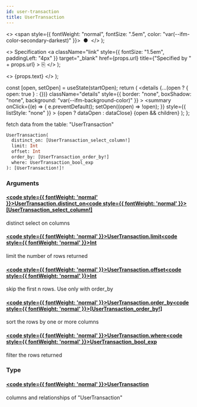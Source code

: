 ```yaml
---
id: user-transaction
title: UserTransaction
---
```


<head>
  <meta content="noindex" name="robots" />
  <meta charset="utf-8" />
</head>

  <>
    <span style={{ fontWeight: "normal", fontSize: ".5em", color: "var(--ifm-color-secondary-darkest)" }}>
      &nbsp;●&nbsp;
    </span>
  </>
);

  <>
    Specification
    <a
      className="link"
      style={{ fontSize: "1.5em", paddingLeft: "4px" }}
      target="_blank"
      href={props.url}
      title={"Specified by " + props.url}
    >
      ⎘
    </a>
  </>
);

  <>
    <span className={props.class}>{props.text}</span>
  </>
);


  const [open, setOpen] = useState(startOpen);
  return (
    <details
      {...(open ? { open: true } : {})}
      className="details"
      style={{ border: "none", boxShadow: "none", background: "var(--ifm-background-color)" }}
    >
      <summary
        onClick={(e) => {
          e.preventDefault();
          setOpen((open) => !open);
        }}
        style={{ listStyle: "none" }}
      >
        {open ? dataOpen : dataClose}
      </summary>
      {open && children}
    </details>
  );
};

fetch data from the table: "UserTransaction"

```graphql
UserTransaction(
  distinct_on: [UserTransaction_select_column!]
  limit: Int
  offset: Int
  order_by: [UserTransaction_order_by!]
  where: UserTransaction_bool_exp
): [UserTransaction!]!
```

### Arguments

#### [<code style={{ fontWeight: 'normal' }}>UserTransaction.<b>distinct_on</b></code>](#)<Bullet />[<code style={{ fontWeight: 'normal' }}><b>[UserTransaction_select_column!]</b></code>](/docs/api/lockup/graphql/envio/enums/user-transaction-select-column.mdx) <Badge class="badge badge--secondary " text="list"/> <Badge class="badge badge--secondary " text="enum"/>

distinct select on columns

#### [<code style={{ fontWeight: 'normal' }}>UserTransaction.<b>limit</b></code>](#)<Bullet />[<code style={{ fontWeight: 'normal' }}><b>Int</b></code>](/docs/api/lockup/graphql/envio/scalars/int.mdx) <Badge class="badge badge--secondary " text="scalar"/>

limit the number of rows returned

#### [<code style={{ fontWeight: 'normal' }}>UserTransaction.<b>offset</b></code>](#)<Bullet />[<code style={{ fontWeight: 'normal' }}><b>Int</b></code>](/docs/api/lockup/graphql/envio/scalars/int.mdx) <Badge class="badge badge--secondary " text="scalar"/>

skip the first n rows. Use only with order_by

#### [<code style={{ fontWeight: 'normal' }}>UserTransaction.<b>order_by</b></code>](#)<Bullet />[<code style={{ fontWeight: 'normal' }}><b>[UserTransaction_order_by!]</b></code>](/docs/api/lockup/graphql/envio/inputs/user-transaction-order-by.mdx) <Badge class="badge badge--secondary " text="list"/> <Badge class="badge badge--secondary " text="input"/>

sort the rows by one or more columns

#### [<code style={{ fontWeight: 'normal' }}>UserTransaction.<b>where</b></code>](#)<Bullet />[<code style={{ fontWeight: 'normal' }}><b>UserTransaction_bool_exp</b></code>](/docs/api/lockup/graphql/envio/inputs/user-transaction-bool-exp.mdx) <Badge class="badge badge--secondary " text="input"/>

filter the rows returned

### Type

#### [<code style={{ fontWeight: 'normal' }}><b>UserTransaction</b></code>](/docs/api/lockup/graphql/envio/objects/user-transaction.mdx) <Badge class="badge badge--secondary " text="object"/>

columns and relationships of "UserTransaction"
